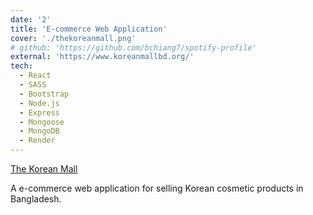 ```yaml
---
date: '2'
title: 'E-commerce Web Application'
cover: './thekoreanmall.png'
# github: 'https://github.com/bchiang7/spotify-profile'
external: 'https://www.koreanmallbd.org/'
tech:
  - React
  - SASS
  - Bootstrap
  - Node.js
  - Express
  - Mongoose
  - MongoDB
  - Render
---
```


[The Korean Mall](https://www.koreanmallbd.org/)

A e-commerce web application for selling Korean cosmetic products in Bangladesh.
